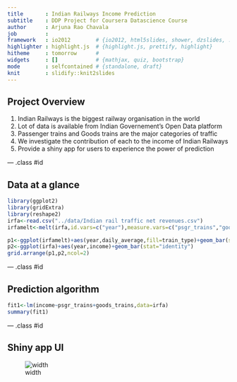 ```yaml
---
title       : Indian Railways Income Prediction
subtitle    : DDP Project for Coursera Datascience Course
author      : Arjuna Rao Chavala
job         : 
framework   : io2012        # {io2012, html5slides, shower, dzslides, ...}
highlighter : highlight.js  # {highlight.js, prettify, highlight}
hitheme     : tomorrow      # 
widgets     : []            # {mathjax, quiz, bootstrap}
mode        : selfcontained # {standalone, draft}
knit        : slidify::knit2slides
---
```


## Project Overview

1. Indian Railways is the biggest railway organisation in the world
2. Lot of data is available from Indian Governement's Open Data platform
3. Passenger trains and Goods trains are the major categories of traffic
4. We investigate the contribution of each to the income of Indian Railways
5. Provide a shiny app for users to experience the power of prediction

--- .class #id 

## Data at a glance
```r
library(ggplot2)
library(gridExtra)
library(reshape2)
irfa<-read.csv("../data/Indian rail traffic net revenues.csv")
irfamelt<-melt(irfa,id.vars=c("year"),measure.vars=c("psgr_trains","goods_trains"),variable.name="train_type",value.name="daily_average")

p1<-ggplot(irfamelt)+aes(year,daily_average,fill=train_type)+geom_bar(stat="identity",position=position_dodge())
p2<-ggplot(irfa)+aes(year,income)+geom_bar(stat="identity")
grid.arrange(p1,p2,ncol=2)

```

--- .class #id


## Prediction algorithm
```r
fit1<-lm(income~psgr_trains+goods_trains,data=irfa)
summary(fit1)
```

--- .class #id

## Shiny app UI
![width](ind.png)


